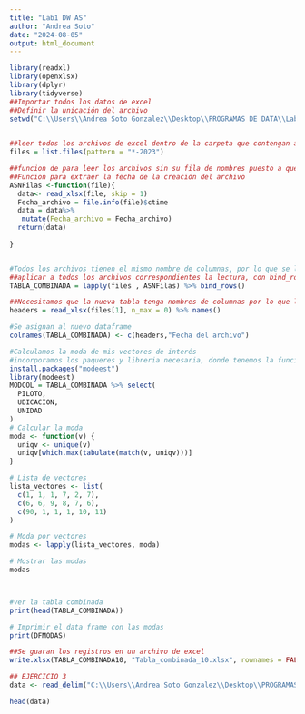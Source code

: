 ---
title: "Lab1 DW AS"
author: "Andrea Soto"
date: "2024-08-05"
output: html_document
---

```{r}
library(readxl)
library(openxlsx)
library(dplyr)
library(tidyverse)
##Importar todos los datos de excel 
##Definir la unicación del archivo 
setwd("C:\\Users\\Andrea Soto Gonzalez\\Desktop\\PROGRAMAS DE DATA\\Lab1")

 
##leer todos los archivos de excel dentro de la carpeta que contengan al final -2023
files = list.files(pattern = "*-2023")

##funcion de para leer los archivos sin su fila de nombres puesto a que todos poseen el mismo 
##Funcion para extraer la fecha de la creación del archivo 
ASNFilas <-function(file){
  data<- read_xlsx(file, skip = 1)
  Fecha_archivo = file.info(file)$ctime
  data = data%>%
   mutate(Fecha_archivo = Fecha_archivo)
  return(data)
  
}


#Todos los archivos tienen el mismo nombre de columnas, por lo que se lo establecemos a la tabla combinada 
##aplicar a todos los archivos correspondientes la lectura, con bind_rows se hacen las observaciones por filas 
TABLA_COMBINADA = lapply(files , ASNFilas) %>% bind_rows()

##Necesitamos que la nueva tabla tenga nombres de columnas por lo que leemos la del primer archivo
headers = read_xlsx(files[1], n_max = 0) %>% names()

#Se asignan al nuevo dataframe 
colnames(TABLA_COMBINADA) <- c(headers,"Fecha del archivo")

#Calculamos la moda de mis vectores de interés 
#incorporamos los paqueres y libreria necesaria, donde tenemos la función Mode dentro de los paquetes 
install.packages("modeest")
library(modeest)
MODCOL = TABLA_COMBINADA %>% select(
  PILOTO,
  UBICACION,
  UNIDAD
)
# Calcular la moda 
moda <- function(v) {
  uniqv <- unique(v)
  uniqv[which.max(tabulate(match(v, uniqv)))]
}

# Lista de vectores 
lista_vectores <- list(
  c(1, 1, 1, 7, 2, 7),
  c(6, 6, 9, 8, 7, 6),
  c(90, 1, 1, 1, 10, 11)
)

# Moda por vectores 
modas <- lapply(lista_vectores, moda)

# Mostrar las modas
modas 



#ver la tabla combinada 
print(head(TABLA_COMBINADA))

# Imprimir el data frame con las modas 
print(DFMODAS)

##Se guaran los registros en un archivo de excel 
write.xlsx(TABLA_COMBINADA10, "Tabla_combinada_10.xlsx", rownames = FALSE )


```


```{r}
## EJERCICIO 3
data <- read_delim("C:\\Users\\Andrea Soto Gonzalez\\Desktop\\PROGRAMAS DE DATA\\INE_PARQUE_VEHICULAR_080219.txt", delim = "|")

head(data)
```

